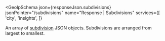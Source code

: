 
<GeoIpSchema
  json={responseJson.subdivisions}
  jsonPointer="/subdivisions"
  name="Response | Subdivisions"
  services={[
    'city',
    'insights',
  ]}
>
  An array of [subdivision](#schema--response--subdivision) JSON objects.
  Subdivisions are arranged from largest to smallest.
</GeoIpSchema>
